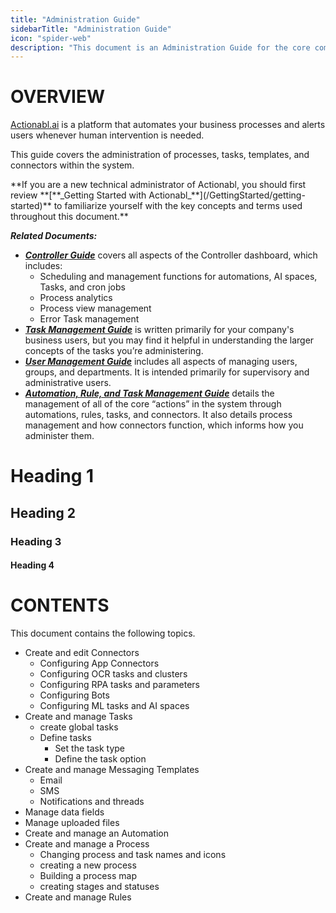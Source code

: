 ```yaml
---
title: "Administration Guide"
sidebarTitle: "Administration Guide"
icon: "spider-web"
description: "This document is an Administration Guide for the core components of the Actionabl system. It is intended for Actionabl Technical Users."
---
```


# **OVERVIEW**

[Actionabl.ai](http://Actionabl.ai) is a platform that automates your business processes and alerts users whenever human intervention is needed. 

This guide covers the administration of processes, tasks, templates, and connectors within the system.

<Tip>
  **If you are a new technical administrator of Actionabl, you should first review **[**_Getting Started with Actionabl_**](/GettingStarted/getting-started)** to familiarize yourself with the key concepts and terms used throughout this document.**
</Tip>

**_Related Documents:_**

- [**_Controller Guide_**](/Controller/controller-guide) covers all aspects of the Controller dashboard, which includes:
  - Scheduling and management functions for automations, AI spaces, Tasks, and cron jobs
  - Process analytics
  - Process view management
  - Error Task management
- [**_Task Management Guide_**](/TaskManagement/task-management) is written primarily for your company's business users, but you may find it helpful in understanding the larger concepts of the tasks you’re administering.
- [**_User Management Guide_**](/UserManagement/user-management) includes all aspects of managing users, groups, and departments. It is intended primarily for supervisory and administrative users.
- [**_Automation, Rule, and Task Management Guide_**](/Admin/automation-management) details the management of all of the core “actions” in the system through automations, rules, tasks, and connectors. It also details process management and how connectors function, which informs how you administer them.

# Heading 1

## Heading 2

### Heading 3

#### Heading 4

# **CONTENTS**

This document contains the following topics.

- Create and edit Connectors
  - Configuring App Connectors
  - Configuring OCR tasks and clusters
  - Configuring RPA tasks and parameters
  - Configuring Bots
  - Configuring ML tasks and AI spaces
- Create and manage Tasks
  - create global tasks
  - Define tasks
    - Set the task type
    - Define the task option
- Create and manage Messaging Templates
  - Email
  - SMS
  - Notifications and threads
- Manage data fields
- Manage uploaded files
- Create and manage an Automation
- Create and manage a Process
  - Changing process and task names and icons
  - creating a new process
  - Building a process map
  - creating stages and statuses
- Create and manage Rules